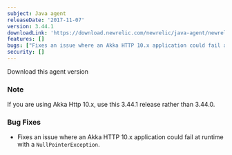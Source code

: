 ```yaml
---
subject: Java agent
releaseDate: '2017-11-07'
version: 3.44.1
downloadLink: 'https://download.newrelic.com/newrelic/java-agent/newrelic-agent/3.44.1'
features: []
bugs: ["Fixes an issue where an Akka HTTP 10.x application could fail at runtime with a NullPointerException"]
security: []
---
```


<ButtonGroup>
  <ButtonLink
    role="button"
    to="https://download.newrelic.com/newrelic/java-agent/newrelic-agent/3.44.1/"
    variant="primary"
  >
    Download this agent version
  </ButtonLink>
</ButtonGroup>

### Note

If you are using Akka Http 10.x, use this 3.44.1 release rather than 3.44.0.

### Bug Fixes

* Fixes an issue where an Akka HTTP 10.x application could fail at runtime with a `NullPointerException`.
